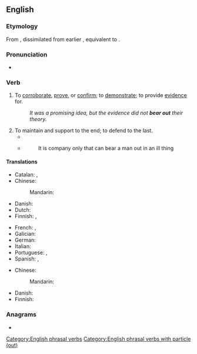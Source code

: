 ==English==

===Etymology===
From {{inh|en|enm|beren out}}, dissimilated from earlier {{der|en|enm|outberen}}, equivalent to {{af|en|bear|out|nocat=1}}.

===Pronunciation===
* {{IPA|en|/bɛəɹ ˈaʊt/}}

===Verb===
{{en-verb|bears out|bearing out|bore out|borne out}}

# {{lb|en|transitive}} To [[corroborate]], [[prove]], or [[confirm]]; to [[demonstrate]]; to provide [[evidence]] for.
#: ''It was a promising idea, but the evidence did not '''bear out''' their theory.''
# To maintain and support to the end; to defend to the last.
#*{{RQ:Melville Moby-Dick|chapter=XXVI|page=128|passage=If, then, to meanest mariners, and renegades and castaways, I shall hereafter ascribe high qualities, though dark ; weave round them tragic graces ; if even the most mournful, perchance the most abased, among them all, shall at times lift himself to the exalted mounts ; if I shall touch that workman's arm with some ethereal light ; if I shall spread a rainbow over his disastrous set of sun ; then against all mortal critics '''bear''' me '''out''' in it, thou just spirit of Equality, which hast spread one royal mantle of humanity over all my kind ! '''Bear''' me '''out''' in it, thou great democratic God !}}
#* {{RQ:South 12}}
#*: It is company only that can bear a man out in an ill thing

====Translations====
{{trans-top|corroborate, prove, or confirm}}
* Catalan: {{t+|ca|confirmar}}, {{t+|ca|corroborar}}
* Chinese:
*: Mandarin: {{t-needed|cmn}}
* Danish: {{t-needed|da}}
* Dutch: {{t+|nl|bevestigen}}
* Finnish: {{t+|fi|tukea}}, {{t+|fi|vahvistaa}}
{{trans-mid}}
* French: {{t+|fr|confirmer}}, {{t+|fr|corroborer}}
* Galician: {{t+|gl|confirmar}}
* German: {{t+|de|bestätigen}}
* Italian: {{t+|it|confermare}}
* Portuguese: {{t+|pt|confirmar}}, {{t+|pt|corroborar}}
* Spanish: {{t+|es|confirmar}}, {{t+|es|corroborar}}
{{trans-bottom}}

{{trans-top|maintain and support to the end}}
* Chinese:
*: Mandarin: {{t-needed|cmn}}
{{trans-mid}}
* Danish: {{t-needed|da}}
* Finnish: {{t|fi|kannatella}}
{{trans-bottom}}

===Anagrams===
* {{anagrams|en|a=abeortu|U-boater|outbear}}

[[Category:English phrasal verbs]]
[[Category:English phrasal verbs with particle (out)]]